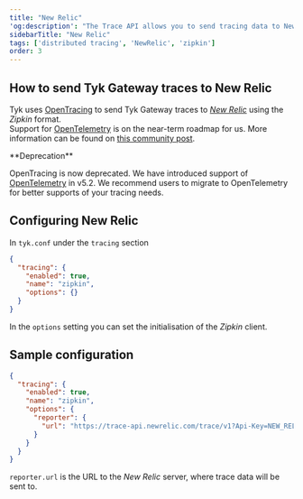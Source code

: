 ```yaml
---
title: "New Relic"
'og:description': "The Trace API allows you to send tracing data to New Relic: either in the generic format or the Zipkin data format, enabling you to create your own tracing implementation."
sidebarTitle: "New Relic"
tags: ['distributed tracing', 'NewRelic', 'zipkin']
order: 3
---
```


## How to send Tyk Gateway traces to New Relic

Tyk uses [OpenTracing](https://opentracing.io/) to send Tyk Gateway traces to [*New Relic*](https://newrelic.com/) using the *Zipkin* format. <br />
Support for [OpenTelemetry](https://opentelemetry.io/) is on the near-term roadmap for us. More information can be found on [this community post](https://community.tyk.io/t/faq-opentelemetry-distributed-tracing/5682).


<Note>
**Deprecation**

OpenTracing is now deprecated. We have introduced support of [OpenTelemetry](/product-stack/tyk-gateway/advanced-configurations/distributed-tracing/open-telemetry/open-telemetry-overview) in v5.2. We recommend users to migrate to OpenTelemetry for better supports of your tracing needs.
</Note>


## Configuring New Relic

In `tyk.conf` under the `tracing` section

```.json
{
  "tracing": {
    "enabled": true,
    "name": "zipkin",
    "options": {}
  }
}
```

In the `options` setting you can set the initialisation of the *Zipkin* client.

## Sample configuration

```.json
{
  "tracing": {
    "enabled": true,
    "name": "zipkin",
    "options": {
      "reporter": {
        "url": "https://trace-api.newrelic.com/trace/v1?Api-Key=NEW_RELIC_LICENSE_KEY&Data-Format=zipkin&Data-Format-Version=2"
      }
    }
  }
}
```

`reporter.url` is the URL to the *New Relic* server, where trace data will be sent to.
